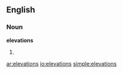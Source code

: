==English==

===Noun===
'''elevations'''

# {{plural of|[[elevation]]}}

[[ar:elevations]]
[[io:elevations]]
[[simple:elevations]]